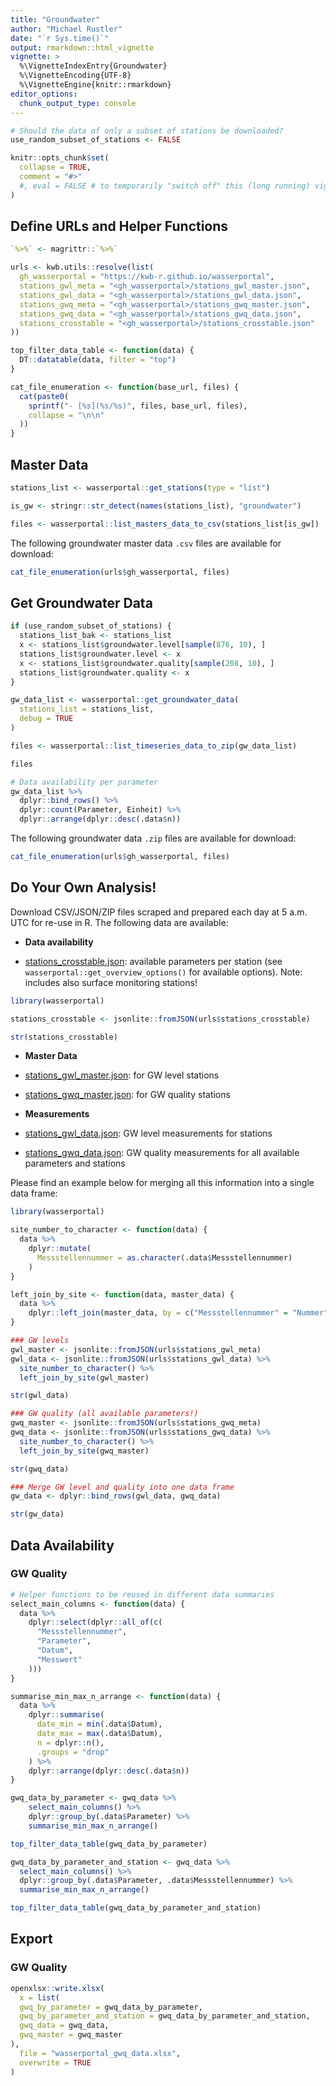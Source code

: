 ```yaml
---
title: "Groundwater"
author: "Michael Rustler"
date: "`r Sys.time()`"
output: rmarkdown::html_vignette
vignette: >
  %\VignetteIndexEntry{Groundwater}
  %\VignetteEncoding{UTF-8}
  %\VignetteEngine{knitr::rmarkdown}
editor_options: 
  chunk_output_type: console
---
```


```r
# Should the data of only a subset of stations be downloaded?
use_random_subset_of_stations <- FALSE

knitr::opts_chunk$set(
  collapse = TRUE,
  comment = "#>"
  #, eval = FALSE # to temporarily "switch off" this (long running) vignette
)
```

## Define URLs and Helper Functions

```r
`%>%` <- magrittr::`%>%`

urls <- kwb.utils::resolve(list(
  gh_wasserportal = "https://kwb-r.github.io/wasserportal",
  stations_gwl_meta = "<gh_wasserportal>/stations_gwl_master.json",
  stations_gwl_data = "<gh_wasserportal>/stations_gwl_data.json",
  stations_gwq_meta = "<gh_wasserportal>/stations_gwq_master.json",
  stations_gwq_data = "<gh_wasserportal>/stations_gwq_data.json",
  stations_crosstable = "<gh_wasserportal>/stations_crosstable.json"
))

top_filter_data_table <- function(data) {
  DT::datatable(data, filter = "top")
}

cat_file_enumeration <- function(base_url, files) {
  cat(paste0(
    sprintf("- [%s](%s/%s)", files, base_url, files),
    collapse = "\n\n"
  ))
}
```

## Master Data

```r
stations_list <- wasserportal::get_stations(type = "list")

is_gw <- stringr::str_detect(names(stations_list), "groundwater")

files <- wasserportal::list_masters_data_to_csv(stations_list[is_gw])
```

The following groundwater master data `.csv` files are available for download: 

```r
cat_file_enumeration(urls$gh_wasserportal, files)
```

## Get Groundwater Data

```r
if (use_random_subset_of_stations) {
  stations_list_bak <- stations_list
  x <- stations_list$groundwater.level[sample(876, 10), ]
  stations_list$groundwater.level <- x
  x <- stations_list$groundwater.quality[sample(208, 10), ]
  stations_list$groundwater.quality <- x
}

gw_data_list <- wasserportal::get_groundwater_data(
  stations_list = stations_list, 
  debug = TRUE
)

files <- wasserportal::list_timeseries_data_to_zip(gw_data_list)

files

# Data availability per parameter
gw_data_list %>%
  dplyr::bind_rows() %>% 
  dplyr::count(Parameter, Einheit) %>% 
  dplyr::arrange(dplyr::desc(.data$n))
```

The following groundwater data `.zip` files are available for download: 

```r
cat_file_enumeration(urls$gh_wasserportal, files)
```

## Do Your Own Analysis! 

Download CSV/JSON/ZIP files scraped and prepared each day at 5 a.m. UTC for
re-use in R. The following data are available:

- **Data availability**

* [stations_crosstable.json](`r urls$stations_crosstable`): 
available parameters per station (see `wasserportal::get_overview_options()` 
for available options). Note: includes also surface monitoring stations!

```r
library(wasserportal)

stations_crosstable <- jsonlite::fromJSON(urls$stations_crosstable)

str(stations_crosstable)
```

- **Master Data**

* [stations_gwl_master.json](`r urls$stations_gwl_meta`): 
for GW level stations

* [stations_gwq_master.json](`r urls$stations_gwq_meta`): 
for GW quality stations

- **Measurements**

* [stations_gwl_data.json](`r urls$stations_gwl_data`): 
GW level measurements for stations

* [stations_gwq_data.json](`r urls$stations_gwq_data`): 
GW quality measurements for all available parameters and stations

Please find an example below for merging all this information into a single 
data frame:

```r
library(wasserportal)

site_number_to_character <- function(data) {
  data %>%
    dplyr::mutate(
      Messstellennummer = as.character(.data$Messstellennummer)
    )
}

left_join_by_site <- function(data, master_data) {
  data %>%
    dplyr::left_join(master_data, by = c("Messstellennummer" = "Nummer"))
}

### GW levels
gwl_master <- jsonlite::fromJSON(urls$stations_gwl_meta)
gwl_data <- jsonlite::fromJSON(urls$stations_gwl_data) %>%  
  site_number_to_character() %>% 
  left_join_by_site(gwl_master)

str(gwl_data)

### GW quality (all available parameters!)
gwq_master <- jsonlite::fromJSON(urls$stations_gwq_meta)
gwq_data <- jsonlite::fromJSON(urls$stations_gwq_data) %>%  
  site_number_to_character() %>% 
  left_join_by_site(gwq_master)

str(gwq_data)

### Merge GW level and quality into one data frame
gw_data <- dplyr::bind_rows(gwl_data, gwq_data)

str(gw_data)
```

## Data Availability 

### GW Quality

```r
# Helper functions to be reused in different data summaries
select_main_columns <- function(data) {
  data %>%
    dplyr::select(dplyr::all_of(c(
      "Messstellennummer",
      "Parameter",
      "Datum",
      "Messwert"
    )))
}

summarise_min_max_n_arrange <- function(data) {
  data %>%
    dplyr::summarise(
      date_min = min(.data$Datum),
      date_max = max(.data$Datum),
      n = dplyr::n(), 
      .groups = "drop"
    ) %>%
    dplyr::arrange(dplyr::desc(.data$n))
}
```

```r
gwq_data_by_parameter <- gwq_data %>%
    select_main_columns() %>%
    dplyr::group_by(.data$Parameter) %>%
    summarise_min_max_n_arrange()

top_filter_data_table(gwq_data_by_parameter)
```

```r
gwq_data_by_parameter_and_station <- gwq_data %>%
  select_main_columns() %>%
  dplyr::group_by(.data$Parameter, .data$Messstellennummer) %>%
  summarise_min_max_n_arrange()

top_filter_data_table(gwq_data_by_parameter_and_station)
```

## Export

### GW Quality

```r
openxlsx::write.xlsx(
  x = list(
  gwq_by_parameter = gwq_data_by_parameter,
  gwq_by_parameter_and_station = gwq_data_by_parameter_and_station,
  gwq_data = gwq_data,
  gwq_master = gwq_master
),
  file = "wasserportal_gwq_data.xlsx",
  overwrite = TRUE
)
```
